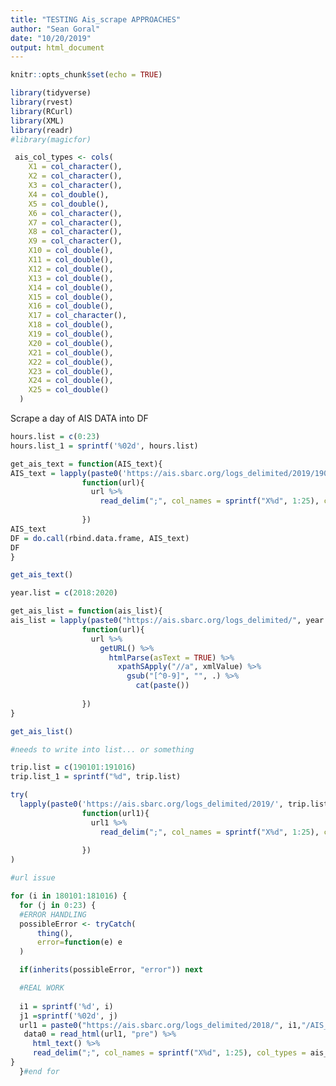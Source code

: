 ```yaml
---
title: "TESTING Ais_scrape APPROACHES"
author: "Sean Goral"
date: "10/20/2019"
output: html_document
---
```


```r
knitr::opts_chunk$set(echo = TRUE)
```

```r
library(tidyverse)
library(rvest)
library(RCurl)
library(XML)
library(readr)
#library(magicfor)               

```

```r

 ais_col_types <- cols(
    X1 = col_character(),
    X2 = col_character(),
    X3 = col_character(),
    X4 = col_double(),
    X5 = col_double(),
    X6 = col_character(),
    X7 = col_character(),
    X8 = col_character(),
    X9 = col_character(),
    X10 = col_double(),
    X11 = col_double(),
    X12 = col_double(),
    X13 = col_double(),
    X14 = col_double(),
    X15 = col_double(),
    X16 = col_double(),
    X17 = col_character(),
    X18 = col_double(),
    X19 = col_double(),
    X20 = col_double(),
    X21 = col_double(),
    X22 = col_double(),
    X23 = col_double(),
    X24 = col_double(),
    X25 = col_double()
  )

```

Scrape a day of AIS DATA into DF

```r

hours.list = c(0:23)
hours.list_1 = sprintf('%02d', hours.list)

get_ais_text = function(AIS_text){
AIS_text = lapply(paste0('https://ais.sbarc.org/logs_delimited/2019/190101/AIS_SBARC_190101-', hours.list_1,'.txt'),
                function(url){
                  url %>% 
                    read_delim(";", col_names = sprintf("X%d", 1:25), col_types = ais_col_types)
                  
                })
AIS_text
DF = do.call(rbind.data.frame, AIS_text)
DF
}

get_ais_text()

```

```r

year.list = c(2018:2020)

get_ais_list = function(ais_list){
ais_list = lapply(paste0("https://ais.sbarc.org/logs_delimited/", year.list, "/"),
                function(url){
                  url %>% 
                    getURL() %>% 
                      htmlParse(asText = TRUE) %>%
                        xpathSApply("//a", xmlValue) %>% 
                          gsub("[^0-9]", "", .) %>% 
                            cat(paste())
                  
                })
}

get_ais_list()

#needs to write into list... or something

```



```r

trip.list = c(190101:191016)
trip.list_1 = sprintf("%d", trip.list)

try(
  lapply(paste0('https://ais.sbarc.org/logs_delimited/2019/', trip.list_1, '/AIS_SBARC_', trip.list_1,'-00.txt'),
                function(url1){
                  url1 %>% 
                    read_delim(";", col_names = sprintf("X%d", 1:25), col_types = ais_col_types)
                  
                })
)

#url issue
```

```r

for (i in 180101:181016) {
  for (j in 0:23) {
  #ERROR HANDLING
  possibleError <- tryCatch(
      thing(),
      error=function(e) e
  )

  if(inherits(possibleError, "error")) next

  #REAL WORK
  
  i1 = sprintf('%d', i)
  j1 =sprintf('%02d', j)
  url1 = paste0("https://ais.sbarc.org/logs_delimited/2018/", i1,"/AIS_SBARC_", i1,"-", j1,".txt")
   data0 = read_html(url1, "pre") %>%
     html_text() %>% 
     read_delim(";", col_names = sprintf("X%d", 1:25), col_types = ais_col_types)
}
  }#end for

```

